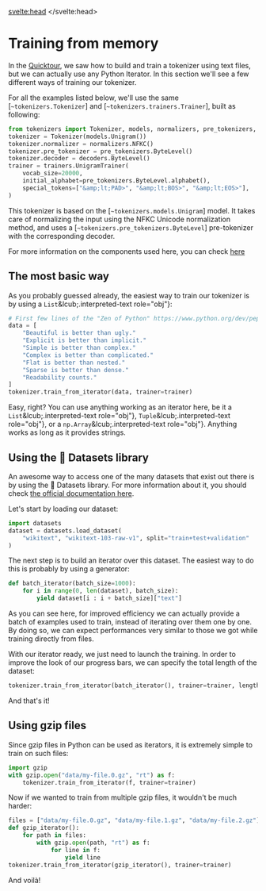 <script lang="ts">
let fw: "pt" | "tf" = "pt";
onMount(() => {
    const urlParams = new URLSearchParams(window.location.search);
    fw = urlParams.get("fw") || "pt";
});
</script>
<svelte:head>
  <meta name="hf:doc:metadata" content={JSON.stringify(metadata)} >
</svelte:head>
# Training from memory

In the [Quicktour](quicktour.html), we saw how to build and train a
tokenizer using text files, but we can actually use any Python Iterator.
In this section we'll see a few different ways of training our
tokenizer.

For all the examples listed below, we'll use the same [`~tokenizers.Tokenizer`] and
[`~tokenizers.trainers.Trainer`], built as
following:

```python
from tokenizers import Tokenizer, models, normalizers, pre_tokenizers, decoders, trainers
tokenizer = Tokenizer(models.Unigram())
tokenizer.normalizer = normalizers.NFKC()
tokenizer.pre_tokenizer = pre_tokenizers.ByteLevel()
tokenizer.decoder = decoders.ByteLevel()
trainer = trainers.UnigramTrainer(
    vocab_size=20000,
    initial_alphabet=pre_tokenizers.ByteLevel.alphabet(),
    special_tokens=["&amp;lt;PAD>", "&amp;lt;BOS>", "&amp;lt;EOS>"],
)
```

This tokenizer is based on the [`~tokenizers.models.Unigram`] model. It
takes care of normalizing the input using the NFKC Unicode normalization
method, and uses a [`~tokenizers.pre_tokenizers.ByteLevel`] pre-tokenizer with the corresponding decoder.

For more information on the components used here, you can check
[here](components.html)

## The most basic way

As you probably guessed already, the easiest way to train our tokenizer
is by using a `List`&amp;lcub;.interpreted-text role="obj"}:

```python
# First few lines of the "Zen of Python" https://www.python.org/dev/peps/pep-0020/
data = [
    "Beautiful is better than ugly."
    "Explicit is better than implicit."
    "Simple is better than complex."
    "Complex is better than complicated."
    "Flat is better than nested."
    "Sparse is better than dense."
    "Readability counts."
]
tokenizer.train_from_iterator(data, trainer=trainer)
```

Easy, right? You can use anything working as an iterator here, be it a
`List`&amp;lcub;.interpreted-text role="obj"}, `Tuple`&amp;lcub;.interpreted-text
role="obj"}, or a `np.Array`&amp;lcub;.interpreted-text role="obj"}. Anything
works as long as it provides strings.

## Using the 🤗 Datasets library

An awesome way to access one of the many datasets that exist out there
is by using the 🤗 Datasets library. For more information about it, you
should check [the official documentation
here](https://huggingface.co/docs/datasets/).

Let's start by loading our dataset:

```python
import datasets
dataset = datasets.load_dataset(
    "wikitext", "wikitext-103-raw-v1", split="train+test+validation"
)
```

The next step is to build an iterator over this dataset. The easiest way
to do this is probably by using a generator:

```python
def batch_iterator(batch_size=1000):
    for i in range(0, len(dataset), batch_size):
        yield dataset[i : i + batch_size]["text"]
```

As you can see here, for improved efficiency we can actually provide a
batch of examples used to train, instead of iterating over them one by
one. By doing so, we can expect performances very similar to those we
got while training directly from files.

With our iterator ready, we just need to launch the training. In order
to improve the look of our progress bars, we can specify the total
length of the dataset:

```python
tokenizer.train_from_iterator(batch_iterator(), trainer=trainer, length=len(dataset))
```

And that's it!

## Using gzip files

Since gzip files in Python can be used as iterators, it is extremely
simple to train on such files:

```python
import gzip
with gzip.open("data/my-file.0.gz", "rt") as f:
    tokenizer.train_from_iterator(f, trainer=trainer)
```

Now if we wanted to train from multiple gzip files, it wouldn't be much
harder:

```python
files = ["data/my-file.0.gz", "data/my-file.1.gz", "data/my-file.2.gz"]
def gzip_iterator():
    for path in files:
        with gzip.open(path, "rt") as f:
            for line in f:
                yield line
tokenizer.train_from_iterator(gzip_iterator(), trainer=trainer)
```

And voilà!
